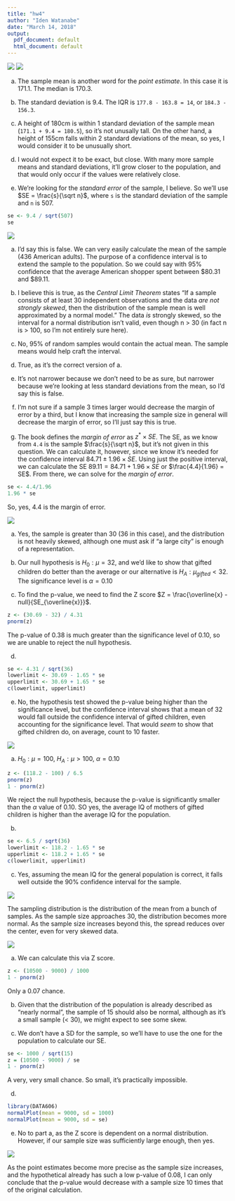 ```yaml
---
title: "hw4"
author: "Iden Watanabe"
date: "March 14, 2018"
output:
  pdf_document: default
  html_document: default
---
```


![](D:/Grad School/2018 Spring/data606/hw_img/4_4a.png)
![](D:/Grad School/2018 Spring/data606/hw_img/4_4b.png)

a) The sample mean is another word for the *point estimate*.  In this case it is 171.1.  The median is 170.3.

b) The standard deviation is 9.4.  The IQR is `177.8 - 163.8 = 14`, or `184.3 - 156.3`.

c) A height of 180cm is within 1 standard deviation of the sample mean (`171.1 + 9.4 = 180.5`), so it's not unusally tall.  On the other hand, a height of 155cm falls within 2 standard deviations of the mean, so yes, I would consider it to be unusually short.

d) I would not expect it to be exact, but close.  With many more sample means and standard deviations, it'll grow closer to the population, and that would only occur if the values were relatively close.

e) We're looking for the _standard error_ of the sample, I believe.  So we'll use $SE = \frac{s}{\sqrt n}$, where `s` is the standard deviation of the sample and `n` is 507.
```r
se <- 9.4 / sqrt(507)
se
```


![](D:/Grad School/2018 Spring/data606/hw_img/4_14.png)

a) I'd say this is false.  We can very easily calculate the mean of the sample (436 American adults).  The purpose of a confidence interval is to extend the sample to the population.  So we could say with 95% confidence that the average American shopper spent between \$80.31 and \$89.11.

b) I believe this is true, as the *Central Limit Theorem* states "If a sample consists of at least 30 independent observations and the data *are not strongly skewed*, then the distribution of the sample mean is well approximated by a normal model."  The data _is_ strongly skewed, so the interval for a normal distribution isn't valid, even though n > 30 (in fact n is > 100, so I'm not entirely sure here).

c) No, 95% of random samples would contain the actual mean.  The sample means would help craft the interval.

d) True, as it's the correct version of a.

e) It's not narrower because we don't need to be as sure, but narrower because we're looking at less standard deviations from the mean, so I'd say this is false.

f) I'm not sure if a sample 3 times larger would decrease the margin of error by a third, but I know that increasing the sample size in general will decrease the margin of error, so I'll just say this is true.

g) The book defines the *margin of error* as $z^* \times SE$.  The SE, as we know from `4.4` is the sample $\frac{s}{\sqrt n}$, but it's not given in this question.  We can calculate it, however, since we know it's needed for the confidence interval $84.71 \pm 1.96 \times SE$.  Using just the positive interval, we can calculate the SE $89.11 = 84.71 + 1.96 \times SE$ or $\frac{4.4}{1.96} = SE$.  From there, we can solve for the *margin of error*.

```r
se <- 4.4/1.96
1.96 * se
```

So, yes, 4.4 is the margin of error.


![](D:/Grad School/2018 Spring/data606/hw_img/4_24.png)

a) Yes, the sample is greater than 30 (36 in this case), and the distribution is not heavily skewed, although one must ask if "a large city" is enough of a representation.

b) Our null hypothesis is $H_0: \mu = 32$, and we'd like to show that gifted children do better than the average or our alternative is $H_A: \mu_{gifted}< 32$.  The significance level is $\alpha = 0.10$

c) To find the p-value, we need to find the Z score $Z = \frac{\overline{x} - null}{SE_{\overline{x}}}$.

```r
z <- (30.69 - 32) / 4.31
pnorm(z)
```

The p-value of 0.38 is much greater than the significance level of 0.10, so we are unable to reject the null hypothesis.

d)

```r
se <- 4.31 / sqrt(36)
lowerlimit <- 30.69 - 1.65 * se
upperlimit <- 30.69 + 1.65 * se
c(lowerlimit, upperlimit)
```

e) No, the hypothesis test showed the p-value being higher than the significance level, but the confidence interval shows that a mean of 32 would fall outside the confidence interval of gifted children, even accounting for the significance level.  That would _seem_ to show that gifted children do, on average, count to 10 faster.


![](D:/Grad School/2018 Spring/data606/hw_img/4_26.png)

a) $H_0: \mu = 100$, $H_A: \mu > 100$, $\alpha = 0.10$

```r
z <- (118.2 - 100) / 6.5
pnorm(z)
1 - pnorm(z)
```

We reject the null hypothesis, because the p-value is significantly smaller than the $\alpha$ value of 0.10.  SO yes, the average IQ of mothers of gifted children is higher than the average IQ for the population.

b)
```r
se <- 6.5 / sqrt(36)
lowerlimit <- 118.2 - 1.65 * se
upperlimit <- 118.2 + 1.65 * se
c(lowerlimit, upperlimit)
```

c) Yes, assuming the mean IQ for the general population is correct, it falls well outside the 90% confidence interval for the sample.


![](D:/Grad School/2018 Spring/data606/hw_img/4_34.png)

The sampling distribution is the distribution of the mean from a bunch of samples.  As the sample size approaches 30, the distribution becomes more normal.  As the sample size increases beyond this, the spread reduces over the center, even for very skewed data.


![](D:/Grad School/2018 Spring/data606/hw_img/4_40.png)

a) We can calculate this via Z score.

```r
z <- (10500 - 9000) / 1000
1 - pnorm(z)
```

Only a 0.07 chance.

b) Given that the distribution of the population is already described as "nearly normal", the sample of 15 should also be normal, although as it's a small sample (< 30), we might expect to see some skew.

c) We don't have a SD for the sample, so we'll have to use the one for the population to calculate our SE.

```r
se <- 1000 / sqrt(15)
z = (10500 - 9000) / se
1 - pnorm(z)
```

A very, very small chance.  So small, it's practically impossible.

d)

```r
library(DATA606)
normalPlot(mean = 9000, sd = 1000)
normalPlot(mean = 9000, sd = se)
```

e) No to part a, as the Z score is dependent on a normal distribution.  However, if our sample size was sufficiently large enough, then yes.


![](D:/Grad School/2018 Spring/data606/hw_img/4_48.png)

As the point estimates become more precise as the sample size increases, and the hypothetical already has such a low p-value of 0.08, I can only conclude that the p-value would decrease with a sample size 10 times that of the original calculation.
